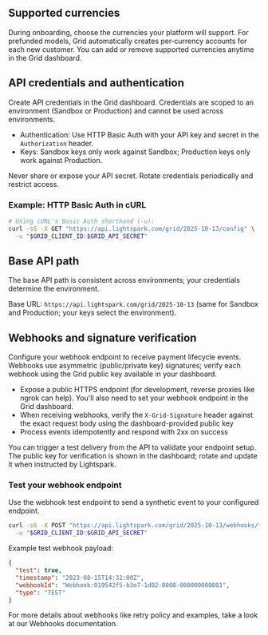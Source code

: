 ## Supported currencies
During onboarding, choose the currencies your platform will support. For prefunded models, Grid automatically creates per‑currency accounts for each new customer. You can add or remove supported currencies anytime in the Grid dashboard.

## API credentials and authentication
Create API credentials in the Grid dashboard. Credentials are scoped to an environment (Sandbox or Production) and cannot be used across environments.

- Authentication: Use HTTP Basic Auth with your API key and secret in the `Authorization` header.
- Keys: Sandbox keys only work against Sandbox; Production keys only work against Production.

<Tip>
Never share or expose your API secret. Rotate credentials periodically and restrict access.
</Tip>

### Example: HTTP Basic Auth in cURL

```bash
# Using cURL's Basic Auth shorthand (-u):
curl -sS -X GET "https://api.lightspark.com/grid/2025-10-13/config" \
  -u "$GRID_CLIENT_ID:$GRID_API_SECRET"

```

## Base API path

The base API path is consistent across environments; your credentials determine the environment.

Base URL: `https://api.lightspark.com/grid/2025-10-13` (same for Sandbox and Production; your keys select the environment).

## Webhooks and signature verification
Configure your webhook endpoint to receive payment lifecycle events. Webhooks use asymmetric (public/private key) signatures; verify each webhook using the Grid public key available in your dashboard.

- Expose a public HTTPS endpoint (for development, reverse proxies like ngrok can help). You'll also need to set your webhook endpoint in the Grid dashboard.
- When receiving webhooks, verify the `X-Grid-Signature` header against the exact request body using the dashboard-provided public key
- Process events idempotently and respond with 2xx on success

You can trigger a test delivery from the API to validate your endpoint setup. The public key for verification is shown in the dashboard; rotate and update it when instructed by Lightspark.

### Test your webhook endpoint
Use the webhook test endpoint to send a synthetic event to your configured endpoint.

```bash
curl -sS -X POST "https://api.lightspark.com/grid/2025-10-13/webhooks/test" \
  -u "$GRID_CLIENT_ID:$GRID_API_SECRET"
```

Example test webhook payload:

```json
{
  "test": true,
  "timestamp": "2023-08-15T14:32:00Z",
  "webhookId": "Webhook:019542f5-b3e7-1d02-0000-000000000001",
  "type": "TEST"
}
```

For more details about webhooks like retry policy and examples, take a look at our Webhooks documentation.

